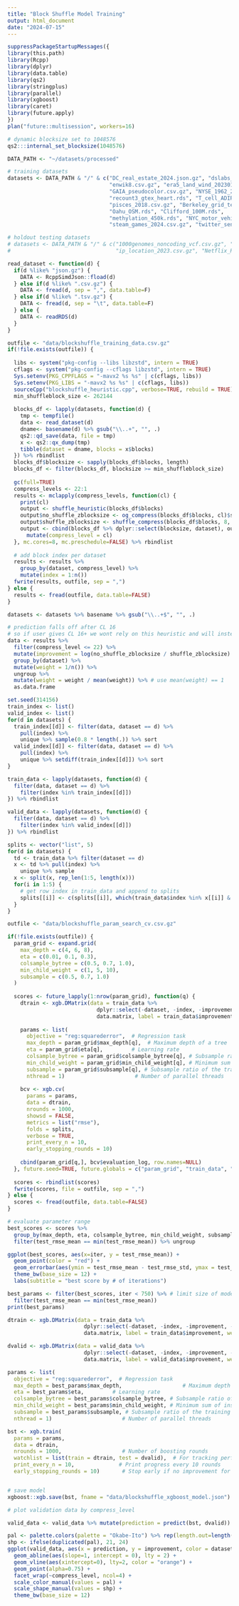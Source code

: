 ```yaml
---
title: "Block Shuffle Model Training"
output: html_document
date: "2024-07-15"
---
```


```r
suppressPackageStartupMessages({
library(this.path)
library(Rcpp)
library(dplyr)
library(data.table)
library(qs2)
library(stringplus)
library(parallel)
library(xgboost)
library(caret)
library(future.apply)
})
plan("future::multisession", workers=16)

# dynamic blocksize set to 1048576
qs2:::internal_set_blocksize(1048576)

DATA_PATH <- "~/datasets/processed"

# training datasets
datasets <- DATA_PATH & "/" & c("DC_real_estate_2024.json.gz", "dslabs_mnist.rds", 
                                "enwik8.csv.gz", "era5_land_wind_20230101.rds",
                                "GAIA_pseudocolor.csv.gz", "NYSE_1962_2024.csv.gz",
                                "recount3_gtex_heart.rds", "T_cell_ADIRP0000010.rds",
                                "pisces_2018.csv.gz", "Berkeley_grid_temp_2010.rds",
                                "Oahu_OSM.rds", "Clifford_100M.rds",
                                "methylation_450k.rds", "NYC_motor_vehicle_collisions.csv.gz",
                                "steam_games_2024.csv.gz", "twitter_sentiment140.csv.gz")

# holdout testing datasets
# datasets <- DATA_PATH & "/" & c("1000genomes_noncoding_vcf.csv.gz", "B_cell_petshopmouse3.tsv.gz",
#                                 "ip_location_2023.csv.gz", "Netflix_Ratings.csv.gz")

read_dataset <- function(d) {
  if(d %like% "json.gz") {
    DATA <- RcppSimdJson::fload(d)
  } else if(d %like% ".csv.gz") {
    DATA <- fread(d, sep = ",", data.table=F)
  } else if(d %like% ".tsv.gz") {
    DATA <- fread(d, sep = "\t", data.table=F)
  } else {
    DATA <- readRDS(d)
  }
}
```

```r
outfile <- "data/blockshuffle_training_data.csv.gz"
if(!file.exists(outfile)) {
  
  libs <- system("pkg-config --libs libzstd", intern = TRUE)
  cflags <- system("pkg-config --cflags libzstd", intern = TRUE)
  Sys.setenv(PKG_CPPFLAGS = "-mavx2 %s %s" | c(cflags, libs))
  Sys.setenv(PKG_LIBS = "-mavx2 %s %s" | c(cflags, libs))
  sourceCpp("blockshuffle_heuristic.cpp", verbose=TRUE, rebuild = TRUE)
  min_shuffleblock_size <- 262144
  
  blocks_df <- lapply(datasets, function(d) {
    tmp <- tempfile()
    data <- read_dataset(d)
    dname<- basename(d) %>% gsub("\\..+", "", .)
    qs2::qd_save(data, file = tmp)
    x <- qs2::qx_dump(tmp)
    tibble(dataset = dname, blocks = x$blocks)
  }) %>% rbindlist
  blocks_df$blocksize <- sapply(blocks_df$blocks, length)
  blocks_df <- filter(blocks_df, blocksize >= min_shuffleblock_size)
  
  gc(full=TRUE)
  compress_levels <- 22:1
  results <- mclapply(compress_levels, function(cl) {
    print(cl)
    output <- shuffle_heuristic(blocks_df$blocks)
    output$no_shuffle_zblocksize <- og_compress(blocks_df$blocks, cl)$size
    output$shuffle_zblocksize <- shuffle_compress(blocks_df$blocks, 8, cl)$size
    output <- cbind(blocks_df %>% dplyr::select(blocksize, dataset), output) %>%
      mutate(compress_level = cl)
  }, mc.cores=8, mc.preschedule=FALSE) %>% rbindlist
  
  # add block index per dataset
  results <- results %>%
    group_by(dataset, compress_level) %>%
    mutate(index = 1:n())
  fwrite(results, outfile, sep = ",")
} else {
  results <- fread(outfile, data.table=FALSE)
}
```

```r

datasets <- datasets %>% basename %>% gsub("\\..+$", "", .)

# prediction falls off after CL 16
# so if user gives CL 16+ we wont rely on this heuristic and will instead try compression both ways
data <- results %>% 
  filter(compress_level <= 22) %>%
  mutate(improvement = log(no_shuffle_zblocksize / shuffle_zblocksize) ) %>%
  group_by(dataset) %>%
  mutate(weight = 1/n()) %>%
  ungroup %>%
  mutate(weight = weight / mean(weight)) %>% # use mean(weight) == 1
  as.data.frame

set.seed(314156)
train_index <- list()
valid_index <- list()
for(d in datasets) {
  train_index[[d]] <- filter(data, dataset == d) %>%
    pull(index) %>%
    unique %>% sample(0.8 * length(.)) %>% sort
  valid_index[[d]] <- filter(data, dataset == d) %>%
    pull(index) %>%
    unique %>% setdiff(train_index[[d]]) %>% sort
}

train_data <- lapply(datasets, function(d) {
  filter(data, dataset == d) %>%
    filter(index %in% train_index[[d]])
}) %>% rbindlist

valid_data <- lapply(datasets, function(d) {
  filter(data, dataset == d) %>%
    filter(index %in% valid_index[[d]])
}) %>% rbindlist

splits <- vector("list", 5)
for(d in datasets) {
  td <- train_data %>% filter(dataset == d)
  x <- td %>% pull(index) %>% 
    unique %>% sample
  x <- split(x, rep_len(1:5, length(x)))
  for(i in 1:5) {
    # get row index in train_data and append to splits
    splits[[i]] <- c(splits[[i]], which(train_data$index %in% x[[i]] & train_data$dataset == d))
  }
}

```

```r
outfile <- "data/blockshuffle_param_search_cv.csv.gz"

if(!file.exists(outfile)) {
  param_grid <- expand.grid(
    max_depth = c(4, 6, 8),
    eta = c(0.01, 0.1, 0.3),
    colsample_bytree = c(0.5, 0.7, 1.0),
    min_child_weight = c(1, 5, 10),
    subsample = c(0.5, 0.7, 1.0)
  )
  
  scores <- future_lapply(1:nrow(param_grid), function(q) {
    dtrain <- xgb.DMatrix(data = train_data %>% 
                            dplyr::select(-dataset, -index, -improvement, -no_shuffle_zblocksize, -shuffle_zblocksize, -time, -blocksize, -weight) %>% 
                            data.matrix, label = train_data$improvement, weight = train_data$weight)
    
    params <- list(
      objective = "reg:squarederror",  # Regression task
      max_depth = param_grid$max_depth[q],  # Maximum depth of a tree
      eta = param_grid$eta[q],         # Learning rate
      colsample_bytree = param_grid$colsample_bytree[q], # Subsample ratio of columns
      min_child_weight = param_grid$min_child_weight[q], # Minimum sum of instance weight(hessian) needed in a child
      subsample = param_grid$subsample[q], # Subsample ratio of the training instance
      nthread = 1)                      # Number of parallel threads
    
    bcv <- xgb.cv(
      params = params,
      data = dtrain,
      nrounds = 1000,
      showsd = FALSE,
      metrics = list("rmse"),
      folds = splits,
      verbose = TRUE,
      print_every_n = 10,
      early_stopping_rounds = 10)
    
    cbind(param_grid[q,], bcv$evaluation_log, row.names=NULL)
  }, future.seed=TRUE, future.globals = c("param_grid", "train_data", "splits"), future.packages = c("xgboost", "dplyr"))
  
  scores <- rbindlist(scores)
  fwrite(scores, file = outfile, sep = ",")
} else {
  scores <- fread(outfile, data.table=FALSE)
}
```

```r
# evaluate parameter range
best_scores <- scores %>% 
  group_by(max_depth, eta, colsample_bytree, min_child_weight, subsample) %>% 
  filter(test_rmse_mean == min(test_rmse_mean)) %>% ungroup

ggplot(best_scores, aes(x=iter, y = test_rmse_mean)) +
  geom_point(color = "red") + 
  geom_errorbar(aes(ymin = test_rmse_mean - test_rmse_std, ymax = test_rmse_mean + test_rmse_std)) +
  theme_bw(base_size = 12) + 
  labs(subtitle = "best score by # of iterations")

best_params <- filter(best_scores, iter < 750) %>% # limit size of model
  filter(test_rmse_mean == min(test_rmse_mean))
print(best_params)
```

```r
dtrain <- xgb.DMatrix(data = train_data %>% 
                        dplyr::select(-dataset, -index, -improvement, -no_shuffle_zblocksize, -shuffle_zblocksize, -time, -blocksize, -weight) %>% 
                        data.matrix, label = train_data$improvement, weight = train_data$weight)

dvalid <- xgb.DMatrix(data = valid_data %>% 
                        dplyr::select(-dataset, -index, -improvement, -no_shuffle_zblocksize, -shuffle_zblocksize, -time, -blocksize, -weight) %>% 
                        data.matrix, label = valid_data$improvement, weight = valid_data$weight)

params <- list(
  objective = "reg:squarederror",  # Regression task
  max_depth = best_params$max_depth,                   # Maximum depth of a tree
  eta = best_params$eta,         # Learning rate
  colsample_bytree = best_params$colsample_bytree, # Subsample ratio of columns
  min_child_weight = best_params$min_child_weight, # Minimum sum of instance weight(hessian) needed in a child
  subsample = best_params$subsample, # Subsample ratio of the training instance
  nthread = 1)                      # Number of parallel threads

bst <- xgb.train(
  params = params,
  data = dtrain,
  nrounds = 1000,                   # Number of boosting rounds
  watchlist = list(train = dtrain, test = dvalid),  # For tracking performance
  print_every_n = 10,              # Print progress every 10 rounds
  early_stopping_rounds = 10)       # Stop early if no improvement for 10 rounds)


# save model
xgboost::xgb.save(bst, fname = "data/blockshuffle_xgboost_model.json")
```

```r
# plot validation data by compress_level

valid_data <- valid_data %>% mutate(prediction = predict(bst, dvalid))

pal <- palette.colors(palette = "Okabe-Ito") %>% rep(length.out=length(datasets))
shp <- ifelse(duplicated(pal), 21, 24)
ggplot(valid_data, aes(x = prediction, y = improvement, color = dataset, shape = dataset)) + 
  geom_abline(aes(slope=1, intercept = 0), lty = 2) + 
  geom_vline(aes(xintercept=0), lty=2, color = "orange") +
  geom_point(alpha=0.75) + 
  facet_wrap(~compress_level, ncol=4) +
  scale_color_manual(values = pal) +
  scale_shape_manual(values = shp) +
  theme_bw(base_size = 12)
```
